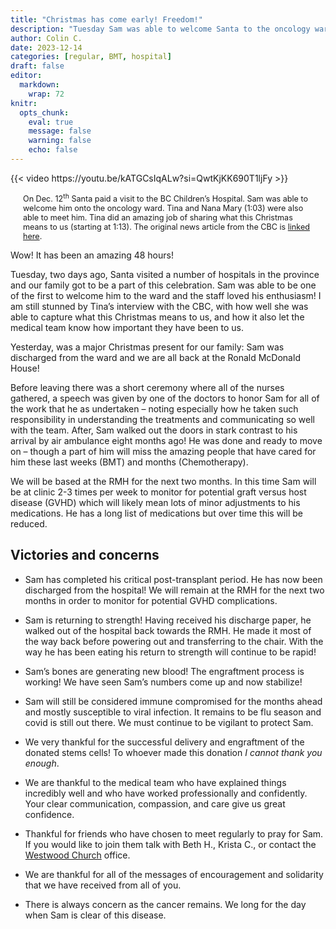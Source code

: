 ```yaml
---
title: "Christmas has come early! Freedom!"
description: "Tuesday Sam was able to welcome Santa to the oncology ward.  Yesterday Sam was discharged!"
author: Colin C.
date: 2023-12-14
categories: [regular, BMT, hospital]
draft: false
editor: 
  markdown: 
    wrap: 72
knitr: 
  opts_chunk: 
    eval: true
    message: false
    warning: false
    echo: false
---
```



{{< video https://youtu.be/kATGCsIqALw?si=QwtKjKK690T1ljFy >}}

::: {style="font-size:90%; margin-left: 15pt; margin-right: 15pt"}
On Dec. 12^th^ Santa paid a visit to the BC Children's Hospital.  Sam was able to welcome him onto the oncology ward.  Tina and Nana Mary (1:03) were also able to meet him.  Tina did an amazing job of sharing what this Christmas means to us (starting at 1:13).  The original news article from the CBC is [linked here](www.cbc.ca/i/phoenix/player/syndicate/?mediaId=2291723843615).

:::


Wow! It has been an amazing 48 hours!  

Tuesday, two days ago, Santa visited a number of hospitals in the province and our family got to be a part of this celebration.  Sam was able to be one of the first to welcome him to the ward and the staff loved his enthusiasm! I am still stunned by Tina's interview with the CBC, with how well she was able to capture what this Christmas means to us, and how it also let the medical team know how important they have been to us.  

Yesterday, was a major Christmas present for our family: Sam was discharged from the ward and we are all back at the Ronald McDonald House!  

Before leaving there was a short ceremony where all of the nurses gathered, a speech was given by one of the doctors to honor Sam for all of the work that he as undertaken -- noting especially how he taken such responsibility in understanding the treatments and communicating so well with the team.  After, Sam walked out the doors in stark contrast to his arrival by air ambulance eight months ago!  He was done and ready to move on -- though a part of him will miss the amazing people that have cared for him these last weeks (BMT) and months (Chemotherapy).  

We will be based at the RMH for the next two months.  In this time Sam will be at clinic 2-3 times per week to monitor for potential graft versus host disease (GVHD) which will likely mean lots of minor adjustments to his medications.  He has a long list of medications but over time this will be reduced.  


## Victories and concerns

-   Sam has completed his critical post-transplant period.  He has now been discharged from the hospital! We will remain at the RMH for the next two months in order to monitor for potential GVHD complications. 

-   Sam is returning to strength!  Having received his discharge paper, he walked out of the hospital back towards the RMH.  He made it most of the way back before powering out and transferring to the chair. With the way he has been eating his return to strength will continue to be rapid!

-   Sam's bones are generating new blood! The engraftment process is working!  We have seen Sam's numbers come up and now stabilize! 

-   Sam will still be considered immune compromised for the months ahead and mostly susceptible to viral infection.  It remains to be flu season and covid is still out there. We must continue to be vigilant to protect Sam. 

-   We very thankful for the successful delivery and engraftment of the donated stems
    cells! To whoever made this donation *I cannot thank you enough*.

-   We are thankful to the medical team who have explained things
    incredibly well and who have worked professionally and confidently.
    Your clear communication, compassion, and care give us great
    confidence.

-   Thankful for friends who have chosen to meet regularly to pray for
    Sam. If you would like to join them talk with Beth H., Krista C., or
    contact the [Westwood Church](https://westwoodchurch.bc.ca) office.
  
-   We are thankful for all of the messages of encouragement and
    solidarity that we have received from all of you.

-   There is always concern as the cancer remains. We long for the day
    when Sam is clear of this disease.